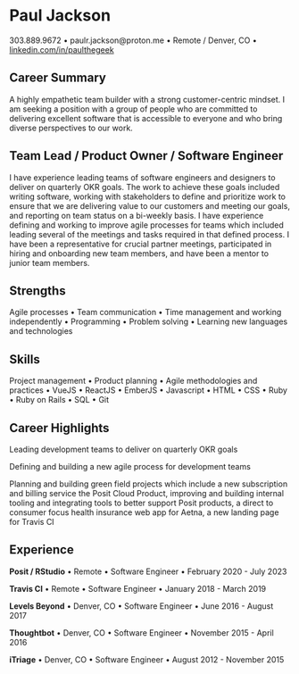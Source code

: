 # Paul Jackson {.center-header}
::: {.contact-info}
303.889.9672 • paulr.jackson@proton.me • Remote / Denver, CO •
[linkedin.com/in/paulthegeek](https://linkedin.com/in/paulthegeek)
:::

## Career Summary
A highly empathetic team builder with a strong customer-centric mindset. I am seeking a position with a group of people who are committed to delivering excellent software that is accessible to everyone and who bring diverse perspectives to our work.

## Team Lead / Product Owner / Software Engineer 
I have experience leading teams of software engineers and designers to deliver on quarterly OKR goals. The work to achieve these goals included writing software, working with stakeholders to define and prioritize work to ensure that we are delivering value to our customers and meeting our goals, and reporting on team status on a bi-weekly basis. I have experience defining and working to improve agile processes for teams which included leading several of the meetings and tasks required in that defined process. I have been a representative for crucial partner meetings, participated in hiring and onboarding new team members, and have been a mentor to junior team members.

## Strengths
Agile processes • Team communication • Time management and working independently
• Programming • Problem solving • Learning new languages and technologies

## Skills
Project management • Product planning • Agile methodologies and practices • VueJS • ReactJS • EmberJS • Javascript • HTML • CSS • Ruby • Ruby on Rails • SQL • Git 

## Career Highlights
Leading development teams to deliver on quarterly OKR goals

Defining and building a new agile process for development teams

Planning and building green field projects which include a new subscription and billing service the Posit Cloud Product, improving and building internal tooling and integrating tools to better support Posit products, a direct to consumer focus health insurance web app for Aetna, a new landing page for Travis CI


## Experience
**Posit / RStudio** • Remote • Software Engineer • February 2020 - July 2023

**Travis CI** • Remote • Software Engineer • January 2018 - March 2019

**Levels Beyond** • Denver, CO • Software Engineer • June 2016 - August 2017

**Thoughtbot** • Denver, CO • Software Engineer • November 2015 - April 2016

**iTriage** • Denver, CO • Software Engineer • August 2012 - November 2015